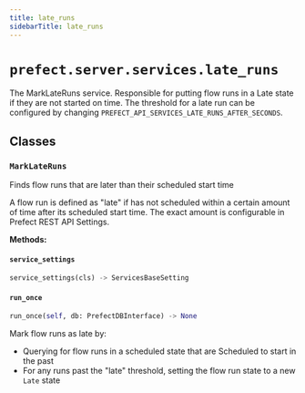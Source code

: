 ```yaml
---
title: late_runs
sidebarTitle: late_runs
---
```


# `prefect.server.services.late_runs`



The MarkLateRuns service. Responsible for putting flow runs in a Late state if they are not started on time.
The threshold for a late run can be configured by changing `PREFECT_API_SERVICES_LATE_RUNS_AFTER_SECONDS`.


## Classes

### `MarkLateRuns` <sup><a href="https://github.com/prefecthq/prefect/blob/main/src/prefect/server/services/late_runs.py#L34" target="_blank"><Icon icon="github" style="width: 14px; height: 14px;" /></a></sup>


Finds flow runs that are later than their scheduled start time

A flow run is defined as "late" if has not scheduled within a certain amount
of time after its scheduled start time. The exact amount is configurable in
Prefect REST API Settings.


**Methods:**

#### `service_settings` <sup><a href="https://github.com/prefecthq/prefect/blob/main/src/prefect/server/services/late_runs.py#L44" target="_blank"><Icon icon="github" style="width: 14px; height: 14px;" /></a></sup>

```python
service_settings(cls) -> ServicesBaseSetting
```

#### `run_once` <sup><a href="https://github.com/prefecthq/prefect/blob/main/src/prefect/server/services/late_runs.py#L63" target="_blank"><Icon icon="github" style="width: 14px; height: 14px;" /></a></sup>

```python
run_once(self, db: PrefectDBInterface) -> None
```

Mark flow runs as late by:

- Querying for flow runs in a scheduled state that are Scheduled to start in the past
- For any runs past the "late" threshold, setting the flow run state to a new `Late` state

